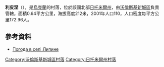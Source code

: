{{coord|50|54|21|N|27|23|14|E|scale:30000|display=title}}

'''利皮涅'''（{{lang-uk|Липине}}），是[[烏克蘭|烏克蘭]]的村落，位於該國北部[[日托米爾州|日托米爾州]]，由[[沃倫斯基新城區|沃倫斯基新城區]]負責管轄，面積0.64平方公里，海拔高度212米，2001年人口110，人口密度每平方公里172.96人。

==參考資料== 
* [http://weather.in.ua/ua/zhitomirskaja/13349 Погода в селі Липине] {{Wayback|url=http://weather.in.ua/ua/zhitomirskaja/13349 |date=20111219130206 }}

{{DEFAULTSORT:Липине}}
[[Category:沃倫斯基新城區村落|Category:沃倫斯基新城區村落]]
[[Category:日托米爾州村落|Category:日托米爾州村落]]


{{Zhytomyr-geo-stub}}